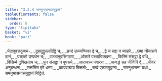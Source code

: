 ```yaml
---
title: "3.2.4 समनुभासनासमुट्ठान"
tableOfContents: false
sidebar:
  order: 8
type: "tipitaka"
basket: "vi"
book: "pari"
---
```



<DynamicBreadcrumb />

<Division number="261" book="pari">

<Paragraph number="1111" type="verses" book="pari">
_भेदानुवत्तदुब्बच-_  
_दूसदुट्ठुल्लदिट्ठि च;_  
_छन्दं उज्जग्घिका द्वे च,_  
_द्वे च सद्दा न ब्याहरे._  

</Paragraph>

<Paragraph number="1112" type="verses" book="pari">
_छमा नीचासने ठानं,_  
_पच्छतो उप्पथेन च;_  
_वज्जानुवत्तिगहणा,_  
_ओसारे पच्चाचिक्खना._  

</Paragraph>

<Paragraph number="1113" type="verses" book="pari">
_किस्मिं संसट्ठा द्वे वधि,_  
_विसिब्बे दुक्खिताय च;_  
_पुन संसट्ठा न वूपसमे,_  
_आरामञ्च पवारणा._  

</Paragraph>

<Paragraph number="1114" type="verses" book="pari">
_अन्वद्धं सह जीविनिं द्वे,_  
_चीवरं अनुबन्धना;_  
_सत्ततिंस इमे धम्मा,_  
_कायवाचाय चित्ततो;_  
_सब्बे एकसमुट्ठाना,_  
_समनुभासना यथा._  


</Paragraph>
</Division>

<Paragraph number="1115" type="center" book="pari">
समनुभासनासमुट्ठानं निट्ठितं.
</Paragraph>